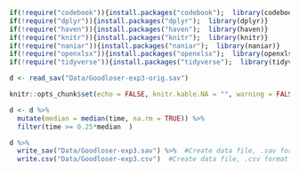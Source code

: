 <!-- # Data management -->

<!-- >This chapter describes the data management that is conducted prior to any analysis -->

```r
if(!require("codebook")){install.packages("codebook");  library(codebook)}
if(!require("dplyr")){install.packages("dplyr");  library(dplyr)}
if(!require("haven")){install.packages("haven");  library(haven)}
if(!require("knitr")){install.packages("knitr");  library(knitr)}
if(!require("naniar")){install.packages("naniar");  library(naniar)}
if(!require("openxlsx")){install.packages("openxlsx");  library(openxlsx)}
if(!require("tidyverse")){install.packages("tidyverse");  library(tidyverse)}

d <- read_sav("Data/Goodloser-exp3-orig.sav")

knitr::opts_chunk$set(echo = FALSE, knitr.kable.NA = "", warning = FALSE, message = FALSE)
```

<!-- ## Exclude observations -->
<!-- > Exclude respondents who rush through the experiment. In line with the [pre-registration](GoogLoser_Prereg_3_#16823), these are defined as respondents who spend less than 25 percent of the median time on answering the questions are excluded from the analysis.  -->


```r
d <- d %>%
  mutate(median = median(time, na.rm = TRUE)) %>% 
  filter(time >= 0.25*median  )

d %>% 
  write_sav("Data/Goodloser-exp3.sav") %>%  #Create data file, .sav format
  write.csv("Data/Goodloser-exp3.csv")  #Create data file, .csv format
```


